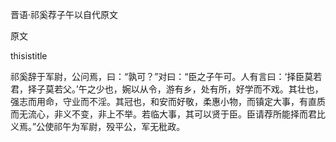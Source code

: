 


晋语·祁奚荐子午以自代原文

原文

thisistitle

祁奚辞于军尉，公问焉，曰：“孰可？”对曰：“臣之子午可。人有言曰：‘择臣莫若君，择子莫若父。’午之少也，婉以从令，游有乡，处有所，好学而不戏。其壮也，强志而用命，守业而不淫。其冠也，和安而好敬，柔惠小物，而镇定大事，有直质而无流心，非义不变，非上不举。若临大事，其可以贤于臣。臣请荐所能择而君比义焉。”公使祁午为军尉，殁平公，军无秕政。

